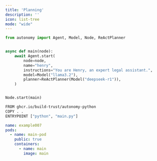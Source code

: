 ```yaml
---
title: 'Planning'
description: ''
icon: list-tree
mode: "wide"
---
```


```python images/main/main.py
from autonomy import Agent, Model, Node, ReActPlanner


async def main(node):
    await Agent.start(
        node=node,
        name="henry",
        instructions="You are Henry, an expert legal assistant.",
        model=Model("llama3.2"),
        planner=ReActPlanner(Model("deepseek-r1")),
    )


Node.start(main)
```

```bash images/main/Dockerfile
FROM ghcr.io/build-trust/autonomy-python
COPY . .
ENTRYPOINT ["python", "main.py"]
```

```yaml autonomy.yaml
name: example007
pods:
  - name: main-pod
    public: true
    containers:
      - name: main
        image: main
```
